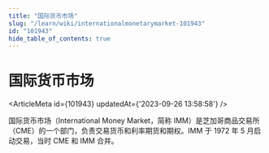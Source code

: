 ```yaml
---
title: "国际货币市场"
slug: "/learn/wiki/internationalmonetarymarket-101943"
id: "101943"
hide_table_of_contents: true
---
```



# 国际货币市场

<ArticleMeta id={101943} updatedAt={'2023-09-26 13:58:58'} />
<div className='border-solid border-b border-t-0 my-4 border-[var(--ifm-color-gray-300)]' />

国际货币市场（International Money Market，简称 IMM）是芝加哥商品交易所（CME）的一个部门，负责交易货币和利率期货和期权。IMM 于 1972 年 5 月启动交易，当时 CME 和 IMM 合并。
